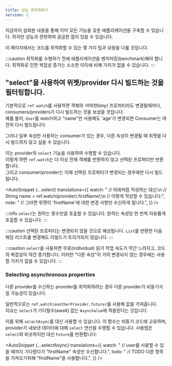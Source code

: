 ```yaml
---
title: 성능 최적화하기
version: 1
---
```




지금까지 살펴본 내용을 통해 이미 모든 기능을 갖춘 애플리케이션을 구축할 수 있습니다. 
하지만 성능과 관련하여 궁금한 점이 있을 수 있습니다.

이 페이지에서는 코드를 최적화할 수 있는 몇 가지 팁과 요령을 다룰 것입니다.

:::caution
최적화를 수행하기 전에 애플리케이션을 벤치마킹(benchmark)해야 합니다.
최적화로 인한 복잡성 증가는 소소한 이득에 비해 가치가 없을 수 있습니다.
:::

## "select"을 사용하여 위젯/provider 다시 빌드하는 것을 필터링합니다.

기본적으로 `ref.watch`를 사용하면 객체의 _어떠한(any)_ 프로퍼티라도 변경될때마다, consumers/providers가 다시 빌드하는 것을 보셨을 것입니다.  
예를 들어, `User`를 watch하고 "name"만 사용해도 'age'가 변경되면 Consumer는 여전히 다시 빌드됩니다.

그러나 일부 속성만 사용하는 consumer가 있는 경우, 다른 속성이 변경될 때 위젯을 다시 빌드하지 않고 싶을 수 있습니다.

이는 provider의 `select` 기능을 사용하여 수행할 수 있습니다.  
이렇게 하면 `ref.watch`는 더 이상 전체 객체를 반환하지 않고 선택된 프로퍼티만 반환합니다.  
그리고 consumer/provider는 이제 선택된 프로퍼티가 변경되는 경우에만 다시 빌드됩니다.

<AutoSnippet
  {...select} 
  translations={{
    watch: "    // 아래처럼 작성하는 대신:\n    // String name = ref.watch(provider).firstName!;\n    // 이렇게 작성할 수 있습니다:",
    note: "    // 그러면 위젯이 'firstName'에 대한 변경 사항만 수신하게 됩니다.",
  }}
/>

:::info
`select`는 원하는 횟수만큼 호출할 수 있습니다.
원하는 속성당 한 번씩 자유롭게 호출할 수 있습니다.
:::

:::caution
선택된 프로퍼티는 변경되지 않을 것으로 예상됩니다.
`List`를 반환한 다음 해당 리스트를 변경해도 리빌드가 트리거되지 않습니다.
:::

:::caution
`select`을 사용하면 무효(individual) 읽기 작업 속도가 약간 느려지고, 코드의 복잡성이 약간 증가합니다.
이러한 "다른 속성"이 거의 변경되지 않는 경우에는 사용할 가치가 없을 수 있습니다.
:::

### Selecting asynchronous properties

다른 provider를 수신하는 provider를 최적화하려는 경우 다른 provider가 비동기식일 가능성이 있습니다.

일반적으로는 `ref.watch(anotherProvider.future)`를 사용해 값을 가져옵니다.   
이슈는 `select`가 기다릴수(await) 없는 `AsyncValue`에 적용된다는 것입니다.

이를 위해 `selectAsync`를 대신 사용할 수 있습니다. 
이 함수는 비동기 코드에 고유하며, provider가 내보낸 데이터에 대해 `select` 연산을 수행할 수 있습니다.
사용법은 `select`와 비슷하지만 대신 `Future`를 반환합니다:

<AutoSnippet
  {...selectAsync}
  translations={{
    watch: "  // user를 사용할 수 있을 때까지 기다렸다가 \"firstName\" 속성만 수신합니다.",
    todo: "  // TODO 다른 항목을 가져오기위해 \"firstName\"을 사용합니다.",
  }}
/>
